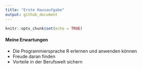 ```yaml
---
title: "Erste Hausaufgabe"
output: github_document
---
```


```r
knitr::opts_chunk$set(echo = TRUE)
```

#### Meine Erwartungen
* Die Programmiersprache R erlernen und anwenden können
* Freude daran finden
* Vorteile in der Berufswelt sichern